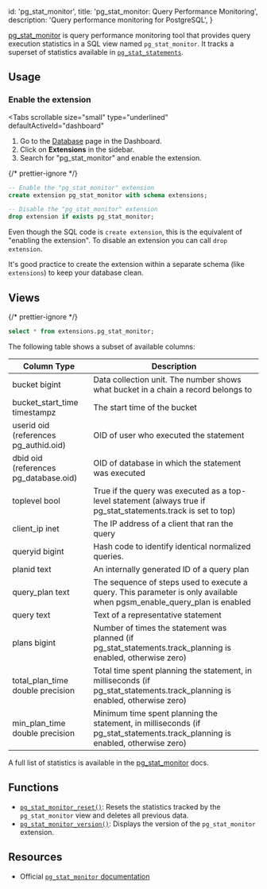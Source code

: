 
  id: 'pg_stat_monitor',
  title: 'pg_stat_monitor: Query Performance Monitoring',
  description: 'Query performance monitoring for PostgreSQL',
}

[pg_stat_monitor](https://github.com/percona/pg_stat_monitor) is query performance monitoring tool that provides query execution statistics in a SQL view named `pg_stat_monitor`. It tracks a superset of statistics available in [`pg_stat_statements`](https://www.postgresql.org/docs/current/pgstatstatements.html).

## Usage

### Enable the extension

<Tabs
  scrollable
  size="small"
  type="underlined"
  defaultActiveId="dashboard"
>
<TabPanel id="dashboard" label="Dashboard">

1. Go to the [Database](https://app.supabase.com/project/_/database/tables) page in the Dashboard.
2. Click on **Extensions** in the sidebar.
3. Search for "pg_stat_monitor" and enable the extension.

</TabPanel>
<TabPanel id="sql" label="SQL">

{/* prettier-ignore */}
```sql
-- Enable the "pg_stat_monitor" extension
create extension pg_stat_monitor with schema extensions;

-- Disable the "pg_stat_monitor" extension
drop extension if exists pg_stat_monitor;
```

Even though the SQL code is `create extension`, this is the equivalent of "enabling the extension".
To disable an extension you can call `drop extension`.

It's good practice to create the extension within a separate schema (like `extensions`) to keep your database clean.

</TabPanel>
</Tabs>

## Views

{/* prettier-ignore */}
```sql
select * from extensions.pg_stat_monitor;
```

The following table shows a subset of available columns:

| Column Type                           | Description                                                                                                                  |
| ------------------------------------- | ---------------------------------------------------------------------------------------------------------------------------- |
| bucket bigint                         | Data collection unit. The number shows what bucket in a chain a record belongs to                                            |
| bucket_start_time timestampz          | The start time of the bucket                                                                                                 |
| userid oid (references pg_authid.oid) | OID of user who executed the statement                                                                                       |
| dbid oid (references pg_database.oid) | OID of database in which the statement was executed                                                                          |
| toplevel bool                         | True if the query was executed as a top-level statement (always true if pg_stat_statements.track is set to top)              |
| client_ip inet                        | The IP address of a client that ran the query                                                                                |
| queryid bigint                        | Hash code to identify identical normalized queries.                                                                          |
| planid text                           | An internally generated ID of a query plan                                                                                   |
| query_plan text                       | The sequence of steps used to execute a query. This parameter is only available when pgsm_enable_query_plan is enabled       |
| query text                            | Text of a representative statement                                                                                           |
| plans bigint                          | Number of times the statement was planned (if pg_stat_statements.track_planning is enabled, otherwise zero)                  |
| total_plan_time double precision      | Total time spent planning the statement, in milliseconds (if pg_stat_statements.track_planning is enabled, otherwise zero)   |
| min_plan_time double precision        | Minimum time spent planning the statement, in milliseconds (if pg_stat_statements.track_planning is enabled, otherwise zero) |

A full list of statistics is available in the [pg_stat_monitor](https://docs.percona.com/pg-stat-monitor/reference.html#postgresql-15) docs.

## Functions
- [`pg_stat_monitor_reset()`](https://docs.percona.com/pg-stat-monitor/functions.html): Resets the statistics tracked by the `pg_stat_monitor` view and deletes all previous data.
- [`pg_stat_monitor_version()`](https://docs.percona.com/pg-stat-monitor/functions.html): Displays the version of the `pg_stat_monitor` extension.


## Resources

- Official [`pg_stat_monitor` documentation](https://github.com/percona/pg_stat_monitor)


